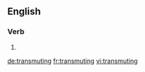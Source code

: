==English==

===Verb===
{{head|en}}

# {{present participle of|transmute}}

[[de:transmuting]]
[[fr:transmuting]]
[[vi:transmuting]]